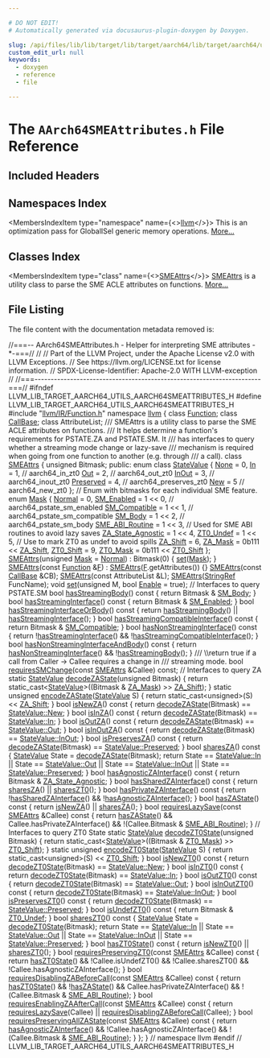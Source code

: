 ```yaml
---

# DO NOT EDIT!
# Automatically generated via docusaurus-plugin-doxygen by Doxygen.

slug: /api/files/lib/lib/target/lib/target/aarch64/lib/target/aarch64/utils/aarch64smeattributes-h
custom_edit_url: null
keywords:
  - doxygen
  - reference
  - file

---
```





# The `AArch64SMEAttributes.h` File Reference

<DoxygenPage pluginConfig={pluginConfig}>



## Included Headers

<IncludesList>
<IncludesListItem
  filePath="llvm/IR/Function.h"
  permalink="/docs/api/files/include/include/llvm/include/llvm/ir/function-h"
  isLocal="true" />
</IncludesList>

## Namespaces Index

<MembersIndex>

<MembersIndexItem
  type="namespace"
  name={<><a href="/docs/api/namespaces/llvm">llvm</a></>}>
This is an optimization pass for GlobalISel generic memory operations. <a href="/docs/api/namespaces/llvm/#details">More...</a>
</MembersIndexItem>

</MembersIndex>

## Classes Index

<MembersIndex>

<MembersIndexItem
  type="class"
  name={<><a href="/docs/api/classes/llvm/smeattrs">SMEAttrs</a></>}>
<a href="/docs/api/classes/llvm/smeattrs">SMEAttrs</a> is a utility class to parse the SME ACLE attributes on functions. <a href="/docs/api/classes/llvm/smeattrs/#details">More...</a>
</MembersIndexItem>

</MembersIndex>


## File Listing

The file content with the documentation metadata removed is:

<ProgramListing>

<Link id="l00001" /><CodeLine lineNumber="1"><span class="doxyHighlightComment">//===-- AArch64SMEAttributes.h - Helper for interpreting SME attributes -&#42;-===//</span></CodeLine>
<Link id="l00002" /><CodeLine lineNumber="2"><span class="doxyHighlightComment">//</span></CodeLine>
<Link id="l00003" /><CodeLine lineNumber="3"><span class="doxyHighlightComment">// Part of the LLVM Project, under the Apache License v2.0 with LLVM Exceptions.</span></CodeLine>
<Link id="l00004" /><CodeLine lineNumber="4"><span class="doxyHighlightComment">// See https://llvm.org/LICENSE.txt for license information.</span></CodeLine>
<Link id="l00005" /><CodeLine lineNumber="5"><span class="doxyHighlightComment">// SPDX-License-Identifier: Apache-2.0 WITH LLVM-exception</span></CodeLine>
<Link id="l00006" /><CodeLine lineNumber="6"><span class="doxyHighlightComment">//</span></CodeLine>
<Link id="l00007" /><CodeLine lineNumber="7"><span class="doxyHighlightComment">//===----------------------------------------------------------------------===//</span></CodeLine>
<Link id="l00008" /><CodeLine lineNumber="8"></CodeLine>
<Link id="l00009" /><CodeLine lineNumber="9"><span class="doxyHighlightPreprocessor">#ifndef LLVM&#95;LIB&#95;TARGET&#95;AARCH64&#95;UTILS&#95;AARCH64SMEATTRIBUTES&#95;H</span></CodeLine>
<Link id="l00010" /><CodeLine lineNumber="10"><span class="doxyHighlightPreprocessor">#define LLVM&#95;LIB&#95;TARGET&#95;AARCH64&#95;UTILS&#95;AARCH64SMEATTRIBUTES&#95;H</span></CodeLine>
<Link id="l00011" /><CodeLine lineNumber="11"></CodeLine>
<Link id="l00012" /><CodeLine lineNumber="12"><span class="doxyHighlightPreprocessor">#include &quot;<a href="/docs/api/files/include/include/llvm/include/llvm/ir/function-h">llvm/IR/Function.h</a>&quot;</span></CodeLine>
<Link id="l00013" /><CodeLine lineNumber="13"></CodeLine>
<Link id="l00014" /><CodeLine lineNumber="14"><span class="doxyHighlightKeyword">namespace </span><span class="doxyHighlight"><a href="/docs/api/namespaces/llvm">llvm</a> &#123;</span></CodeLine>
<Link id="l00015" /><CodeLine lineNumber="15"></CodeLine>
<Link id="l00016" /><CodeLine lineNumber="16"><span class="doxyHighlightKeyword">class </span><span class="doxyHighlight"><a href="/docs/api/classes/llvm/function">Function</a>;</span></CodeLine>
<Link id="l00017" /><CodeLine lineNumber="17"><span class="doxyHighlightKeyword">class </span><span class="doxyHighlight"><a href="/docs/api/classes/llvm/callbase">CallBase</a>;</span></CodeLine>
<Link id="l00018" /><CodeLine lineNumber="18"><span class="doxyHighlightKeyword">class </span><span class="doxyHighlight">AttributeList;</span></CodeLine>
<Link id="l00019" /><CodeLine lineNumber="19"></CodeLine>
<Link id="l00020" /><CodeLine lineNumber="20"><span class="doxyHighlightComment">/// SMEAttrs is a utility class to parse the SME ACLE attributes on functions.</span></CodeLine>
<Link id="l00021" /><CodeLine lineNumber="21"><span class="doxyHighlightComment">/// It helps determine a function&#39;s requirements for PSTATE.ZA and PSTATE.SM. It</span></CodeLine>
<Link id="l00022" /><CodeLine lineNumber="22"><span class="doxyHighlightComment">/// has interfaces to query whether a streaming mode change or lazy-save</span></CodeLine>
<Link id="l00023" /><CodeLine lineNumber="23"><span class="doxyHighlightComment">/// mechanism is required when going from one function to another (e.g. through</span></CodeLine>
<Link id="l00024" /><CodeLine lineNumber="24"><span class="doxyHighlightComment">/// a call).</span></CodeLine>
<Link id="l00025" /><CodeLine lineNumber="25" lineLink="/docs/api/classes/llvm/smeattrs"><span class="doxyHighlightKeyword">class </span><span class="doxyHighlight"><a href="/docs/api/classes/llvm/smeattrs/#a1cfa8c181aa3fd059200b7f7f936e9fe">SMEAttrs</a> &#123;</span></CodeLine>
<Link id="l00026" /><CodeLine lineNumber="26"><span class="doxyHighlight">  </span><span class="doxyHighlightKeywordType">unsigned</span><span class="doxyHighlight"> Bitmask;</span></CodeLine>
<Link id="l00027" /><CodeLine lineNumber="27"></CodeLine>
<Link id="l00028" /><CodeLine lineNumber="28"><span class="doxyHighlightKeyword">public</span><span class="doxyHighlight">:</span></CodeLine>
<Link id="l00029" /><CodeLine lineNumber="29" lineLink="/docs/api/classes/llvm/smeattrs/#a786805d9eb176b61475f63d699d6344e"><span class="doxyHighlight">  </span><span class="doxyHighlightKeyword">enum class</span><span class="doxyHighlight"> <a href="/docs/api/classes/llvm/smeattrs/#a786805d9eb176b61475f63d699d6344e">StateValue</a> &#123;</span></CodeLine>
<Link id="l00030" /><CodeLine lineNumber="30" lineLink="/docs/api/classes/llvm/smeattrs/#a786805d9eb176b61475f63d699d6344ea6adf97f83acf6453d4a6a4b1070f3754"><span class="doxyHighlight">    <a href="/docs/api/classes/llvm/smeattrs/#a786805d9eb176b61475f63d699d6344ea6adf97f83acf6453d4a6a4b1070f3754">None</a> = 0,</span></CodeLine>
<Link id="l00031" /><CodeLine lineNumber="31" lineLink="/docs/api/classes/llvm/smeattrs/#a786805d9eb176b61475f63d699d6344eaefeb369cccbd560588a756610865664c"><span class="doxyHighlight">    <a href="/docs/api/classes/llvm/smeattrs/#a786805d9eb176b61475f63d699d6344eaefeb369cccbd560588a756610865664c">In</a> = 1,        </span><span class="doxyHighlightComment">// aarch64&#95;in&#95;zt0</span></CodeLine>
<Link id="l00032" /><CodeLine lineNumber="32" lineLink="/docs/api/classes/llvm/smeattrs/#a786805d9eb176b61475f63d699d6344ea7c147cda9e49590f6abe83d118b7353b"><span class="doxyHighlight">    <a href="/docs/api/classes/llvm/smeattrs/#a786805d9eb176b61475f63d699d6344ea7c147cda9e49590f6abe83d118b7353b">Out</a> = 2,       </span><span class="doxyHighlightComment">// aarch64&#95;out&#95;zt0</span></CodeLine>
<Link id="l00033" /><CodeLine lineNumber="33" lineLink="/docs/api/classes/llvm/smeattrs/#a786805d9eb176b61475f63d699d6344ea47a54d9da8952a3980d27488b00a21c1"><span class="doxyHighlight">    <a href="/docs/api/classes/llvm/smeattrs/#a786805d9eb176b61475f63d699d6344ea47a54d9da8952a3980d27488b00a21c1">InOut</a> = 3,     </span><span class="doxyHighlightComment">// aarch64&#95;inout&#95;zt0</span></CodeLine>
<Link id="l00034" /><CodeLine lineNumber="34" lineLink="/docs/api/classes/llvm/smeattrs/#a786805d9eb176b61475f63d699d6344ea5e837ef81141bf040b588faa5a333683"><span class="doxyHighlight">    <a href="/docs/api/classes/llvm/smeattrs/#a786805d9eb176b61475f63d699d6344ea5e837ef81141bf040b588faa5a333683">Preserved</a> = 4, </span><span class="doxyHighlightComment">// aarch64&#95;preserves&#95;zt0</span></CodeLine>
<Link id="l00035" /><CodeLine lineNumber="35" lineLink="/docs/api/classes/llvm/smeattrs/#a786805d9eb176b61475f63d699d6344ea03c2e7e41ffc181a4e84080b4710e81e"><span class="doxyHighlight">    <a href="/docs/api/classes/llvm/smeattrs/#a786805d9eb176b61475f63d699d6344ea03c2e7e41ffc181a4e84080b4710e81e">New</a> = 5        </span><span class="doxyHighlightComment">// aarch64&#95;new&#95;zt0</span></CodeLine>
<Link id="l00036" /><CodeLine lineNumber="36"><span class="doxyHighlight">  &#125;;</span></CodeLine>
<Link id="l00037" /><CodeLine lineNumber="37"></CodeLine>
<Link id="l00038" /><CodeLine lineNumber="38"><span class="doxyHighlight">  </span><span class="doxyHighlightComment">// Enum with bitmasks for each individual SME feature.</span></CodeLine>
<Link id="l00039" /><CodeLine lineNumber="39" lineLink="/docs/api/classes/llvm/smeattrs/#ac3ddd43ec0706cb4af5f9f5b910b2161"><span class="doxyHighlight">  </span><span class="doxyHighlightKeyword">enum</span><span class="doxyHighlight"> <a href="/docs/api/classes/llvm/smeattrs/#ac3ddd43ec0706cb4af5f9f5b910b2161">Mask</a> &#123;</span></CodeLine>
<Link id="l00040" /><CodeLine lineNumber="40" lineLink="/docs/api/classes/llvm/smeattrs/#ac3ddd43ec0706cb4af5f9f5b910b2161ad16802716b90c1277a57db873e286dbe"><span class="doxyHighlight">    <a href="/docs/api/classes/llvm/smeattrs/#ac3ddd43ec0706cb4af5f9f5b910b2161ad16802716b90c1277a57db873e286dbe">Normal</a> = 0,</span></CodeLine>
<Link id="l00041" /><CodeLine lineNumber="41" lineLink="/docs/api/classes/llvm/smeattrs/#ac3ddd43ec0706cb4af5f9f5b910b2161adc47f081f050b4bbfa660018a2f55efc"><span class="doxyHighlight">    <a href="/docs/api/classes/llvm/smeattrs/#ac3ddd43ec0706cb4af5f9f5b910b2161adc47f081f050b4bbfa660018a2f55efc">SM&#95;Enabled</a> = 1 &lt;&lt; 0,      </span><span class="doxyHighlightComment">// aarch64&#95;pstate&#95;sm&#95;enabled</span></CodeLine>
<Link id="l00042" /><CodeLine lineNumber="42" lineLink="/docs/api/classes/llvm/smeattrs/#ac3ddd43ec0706cb4af5f9f5b910b2161ab2289c6755601ab4fda5bad77ca4f330"><span class="doxyHighlight">    <a href="/docs/api/classes/llvm/smeattrs/#ac3ddd43ec0706cb4af5f9f5b910b2161ab2289c6755601ab4fda5bad77ca4f330">SM&#95;Compatible</a> = 1 &lt;&lt; 1,   </span><span class="doxyHighlightComment">// aarch64&#95;pstate&#95;sm&#95;compatible</span></CodeLine>
<Link id="l00043" /><CodeLine lineNumber="43" lineLink="/docs/api/classes/llvm/smeattrs/#ac3ddd43ec0706cb4af5f9f5b910b2161a78a2a47d2f2af8aca07759839ae0b018"><span class="doxyHighlight">    <a href="/docs/api/classes/llvm/smeattrs/#ac3ddd43ec0706cb4af5f9f5b910b2161a78a2a47d2f2af8aca07759839ae0b018">SM&#95;Body</a> = 1 &lt;&lt; 2,         </span><span class="doxyHighlightComment">// aarch64&#95;pstate&#95;sm&#95;body</span></CodeLine>
<Link id="l00044" /><CodeLine lineNumber="44" lineLink="/docs/api/classes/llvm/smeattrs/#ac3ddd43ec0706cb4af5f9f5b910b2161a7e18bb628f3d4add46ae5f0e8bc06ea1"><span class="doxyHighlight">    <a href="/docs/api/classes/llvm/smeattrs/#ac3ddd43ec0706cb4af5f9f5b910b2161a7e18bb628f3d4add46ae5f0e8bc06ea1">SME&#95;ABI&#95;Routine</a> = 1 &lt;&lt; 3, </span><span class="doxyHighlightComment">// Used for SME ABI routines to avoid lazy saves</span></CodeLine>
<Link id="l00045" /><CodeLine lineNumber="45" lineLink="/docs/api/classes/llvm/smeattrs/#ac3ddd43ec0706cb4af5f9f5b910b2161ab7990779115cc548dc085610e81f4f3b"><span class="doxyHighlight">    <a href="/docs/api/classes/llvm/smeattrs/#ac3ddd43ec0706cb4af5f9f5b910b2161ab7990779115cc548dc085610e81f4f3b">ZA&#95;State&#95;Agnostic</a> = 1 &lt;&lt; 4,</span></CodeLine>
<Link id="l00046" /><CodeLine lineNumber="46" lineLink="/docs/api/classes/llvm/smeattrs/#ac3ddd43ec0706cb4af5f9f5b910b2161a4b700f4ff7fed0fe466634c23670c371"><span class="doxyHighlight">    <a href="/docs/api/classes/llvm/smeattrs/#ac3ddd43ec0706cb4af5f9f5b910b2161a4b700f4ff7fed0fe466634c23670c371">ZT0&#95;Undef</a> = 1 &lt;&lt; 5,       </span><span class="doxyHighlightComment">// Use to mark ZT0 as undef to avoid spills</span></CodeLine>
<Link id="l00047" /><CodeLine lineNumber="47" lineLink="/docs/api/classes/llvm/smeattrs/#ac3ddd43ec0706cb4af5f9f5b910b2161a36369aeedd545c2a472d3061db63bc56"><span class="doxyHighlight">    <a href="/docs/api/classes/llvm/smeattrs/#ac3ddd43ec0706cb4af5f9f5b910b2161a36369aeedd545c2a472d3061db63bc56">ZA&#95;Shift</a> = 6,</span></CodeLine>
<Link id="l00048" /><CodeLine lineNumber="48" lineLink="/docs/api/classes/llvm/smeattrs/#ac3ddd43ec0706cb4af5f9f5b910b2161a48c5df039934edae90cfa029ef8e81dd"><span class="doxyHighlight">    <a href="/docs/api/classes/llvm/smeattrs/#ac3ddd43ec0706cb4af5f9f5b910b2161a48c5df039934edae90cfa029ef8e81dd">ZA&#95;Mask</a> = 0b111 &lt;&lt; <a href="/docs/api/classes/llvm/smeattrs/#ac3ddd43ec0706cb4af5f9f5b910b2161a36369aeedd545c2a472d3061db63bc56">ZA&#95;Shift</a>,</span></CodeLine>
<Link id="l00049" /><CodeLine lineNumber="49" lineLink="/docs/api/classes/llvm/smeattrs/#ac3ddd43ec0706cb4af5f9f5b910b2161ae555bd5c5c3db5fa9459aa0cc10fe1c6"><span class="doxyHighlight">    <a href="/docs/api/classes/llvm/smeattrs/#ac3ddd43ec0706cb4af5f9f5b910b2161ae555bd5c5c3db5fa9459aa0cc10fe1c6">ZT0&#95;Shift</a> = 9,</span></CodeLine>
<Link id="l00050" /><CodeLine lineNumber="50" lineLink="/docs/api/classes/llvm/smeattrs/#ac3ddd43ec0706cb4af5f9f5b910b2161a595791f58d5b560bc6eae857bfdbbfff"><span class="doxyHighlight">    <a href="/docs/api/classes/llvm/smeattrs/#ac3ddd43ec0706cb4af5f9f5b910b2161a595791f58d5b560bc6eae857bfdbbfff">ZT0&#95;Mask</a> = 0b111 &lt;&lt; <a href="/docs/api/classes/llvm/smeattrs/#ac3ddd43ec0706cb4af5f9f5b910b2161ae555bd5c5c3db5fa9459aa0cc10fe1c6">ZT0&#95;Shift</a></span></CodeLine>
<Link id="l00051" /><CodeLine lineNumber="51"><span class="doxyHighlight">  &#125;;</span></CodeLine>
<Link id="l00052" /><CodeLine lineNumber="52"></CodeLine>
<Link id="l00053" /><CodeLine lineNumber="53" lineLink="/docs/api/classes/llvm/smeattrs/#a1cfa8c181aa3fd059200b7f7f936e9fe"><span class="doxyHighlight">  <a href="/docs/api/classes/llvm/smeattrs/#a1cfa8c181aa3fd059200b7f7f936e9fe">SMEAttrs</a>(</span><span class="doxyHighlightKeywordType">unsigned</span><span class="doxyHighlight"> <a href="/docs/api/classes/llvm/smeattrs/#ac3ddd43ec0706cb4af5f9f5b910b2161">Mask</a> = <a href="/docs/api/classes/llvm/smeattrs/#ac3ddd43ec0706cb4af5f9f5b910b2161ad16802716b90c1277a57db873e286dbe">Normal</a>) : Bitmask(0) &#123; <a href="/docs/api/classes/llvm/smeattrs/#a74b3e482c88651fdb789252fdb19b107">set</a>(<a href="/docs/api/classes/llvm/smeattrs/#ac3ddd43ec0706cb4af5f9f5b910b2161">Mask</a>); &#125;</span></CodeLine>
<Link id="l00054" /><CodeLine lineNumber="54" lineLink="/docs/api/classes/llvm/smeattrs/#aaf9a475c8b485c367d66e5ea678850eb"><span class="doxyHighlight">  <a href="/docs/api/classes/llvm/smeattrs/#aaf9a475c8b485c367d66e5ea678850eb">SMEAttrs</a>(</span><span class="doxyHighlightKeyword">const</span><span class="doxyHighlight"> <a href="/docs/api/classes/llvm/function">Function</a> &amp;<a href="/docs/api/files/lib/lib/support/md5-cpp/#a96d73bbd7af15cb1fc38c3f4a3bd82e9">F</a>) : <a href="/docs/api/classes/llvm/smeattrs/#a1cfa8c181aa3fd059200b7f7f936e9fe">SMEAttrs</a>(<a href="/docs/api/files/lib/lib/support/md5-cpp/#a96d73bbd7af15cb1fc38c3f4a3bd82e9">F</a>.getAttributes()) &#123;&#125;</span></CodeLine>
<Link id="l00055" /><CodeLine lineNumber="55"><span class="doxyHighlight">  <a href="/docs/api/classes/llvm/smeattrs/#a1cfa8c181aa3fd059200b7f7f936e9fe">SMEAttrs</a>(</span><span class="doxyHighlightKeyword">const</span><span class="doxyHighlight"> <a href="/docs/api/classes/llvm/callbase">CallBase</a> &amp;CB);</span></CodeLine>
<Link id="l00056" /><CodeLine lineNumber="56"><span class="doxyHighlight">  <a href="/docs/api/classes/llvm/smeattrs/#a1cfa8c181aa3fd059200b7f7f936e9fe">SMEAttrs</a>(</span><span class="doxyHighlightKeyword">const</span><span class="doxyHighlight"> AttributeList &amp;L);</span></CodeLine>
<Link id="l00057" /><CodeLine lineNumber="57"><span class="doxyHighlight">  <a href="/docs/api/classes/llvm/smeattrs/#a1cfa8c181aa3fd059200b7f7f936e9fe">SMEAttrs</a>(<a href="/docs/api/classes/llvm/stringref">StringRef</a> FuncName);</span></CodeLine>
<Link id="l00058" /><CodeLine lineNumber="58"></CodeLine>
<Link id="l00059" /><CodeLine lineNumber="59"><span class="doxyHighlight">  </span><span class="doxyHighlightKeywordType">void</span><span class="doxyHighlight"> <a href="/docs/api/classes/llvm/smeattrs/#a74b3e482c88651fdb789252fdb19b107">set</a>(</span><span class="doxyHighlightKeywordType">unsigned</span><span class="doxyHighlight"> M, </span><span class="doxyHighlightKeywordType">bool</span><span class="doxyHighlight"> <a href="/docs/api/namespaces/llvm/#afdccf3ff7a8dfaa084b07c1fb417bbe2a2faec1f9f8cc7f8f40d521c4dd574f49">Enable</a> = </span><span class="doxyHighlightKeyword">true</span><span class="doxyHighlight">);</span></CodeLine>
<Link id="l00060" /><CodeLine lineNumber="60"></CodeLine>
<Link id="l00061" /><CodeLine lineNumber="61"><span class="doxyHighlight">  </span><span class="doxyHighlightComment">// Interfaces to query PSTATE.SM</span></CodeLine>
<Link id="l00062" /><CodeLine lineNumber="62" lineLink="/docs/api/classes/llvm/smeattrs/#a9f4d6e0f808a8b16227fac1099bcbf1d"><span class="doxyHighlight">  </span><span class="doxyHighlightKeywordType">bool</span><span class="doxyHighlight"> <a href="/docs/api/classes/llvm/smeattrs/#a9f4d6e0f808a8b16227fac1099bcbf1d">hasStreamingBody</a>()</span><span class="doxyHighlightKeyword"> const </span><span class="doxyHighlight">&#123; </span><span class="doxyHighlightKeywordFlow">return</span><span class="doxyHighlight"> Bitmask &amp; <a href="/docs/api/classes/llvm/smeattrs/#ac3ddd43ec0706cb4af5f9f5b910b2161a78a2a47d2f2af8aca07759839ae0b018">SM&#95;Body</a>; &#125;</span></CodeLine>
<Link id="l00063" /><CodeLine lineNumber="63" lineLink="/docs/api/classes/llvm/smeattrs/#a0631da4d405aecafd9a30ab19f6a6488"><span class="doxyHighlight">  </span><span class="doxyHighlightKeywordType">bool</span><span class="doxyHighlight"> <a href="/docs/api/classes/llvm/smeattrs/#a0631da4d405aecafd9a30ab19f6a6488">hasStreamingInterface</a>()</span><span class="doxyHighlightKeyword"> const </span><span class="doxyHighlight">&#123; </span><span class="doxyHighlightKeywordFlow">return</span><span class="doxyHighlight"> Bitmask &amp; <a href="/docs/api/classes/llvm/smeattrs/#ac3ddd43ec0706cb4af5f9f5b910b2161adc47f081f050b4bbfa660018a2f55efc">SM&#95;Enabled</a>; &#125;</span></CodeLine>
<Link id="l00064" /><CodeLine lineNumber="64" lineLink="/docs/api/classes/llvm/smeattrs/#a74197613bcbc100772a3359ab5788a14"><span class="doxyHighlight">  </span><span class="doxyHighlightKeywordType">bool</span><span class="doxyHighlight"> <a href="/docs/api/classes/llvm/smeattrs/#a74197613bcbc100772a3359ab5788a14">hasStreamingInterfaceOrBody</a>()</span><span class="doxyHighlightKeyword"> const </span><span class="doxyHighlight">&#123;</span></CodeLine>
<Link id="l00065" /><CodeLine lineNumber="65"><span class="doxyHighlight">    </span><span class="doxyHighlightKeywordFlow">return</span><span class="doxyHighlight"> <a href="/docs/api/classes/llvm/smeattrs/#a9f4d6e0f808a8b16227fac1099bcbf1d">hasStreamingBody</a>() || <a href="/docs/api/classes/llvm/smeattrs/#a0631da4d405aecafd9a30ab19f6a6488">hasStreamingInterface</a>();</span></CodeLine>
<Link id="l00066" /><CodeLine lineNumber="66"><span class="doxyHighlight">  &#125;</span></CodeLine>
<Link id="l00067" /><CodeLine lineNumber="67" lineLink="/docs/api/classes/llvm/smeattrs/#a3f213ec4d32444fe6f73dca3f3690e7d"><span class="doxyHighlight">  </span><span class="doxyHighlightKeywordType">bool</span><span class="doxyHighlight"> <a href="/docs/api/classes/llvm/smeattrs/#a3f213ec4d32444fe6f73dca3f3690e7d">hasStreamingCompatibleInterface</a>()</span><span class="doxyHighlightKeyword"> const </span><span class="doxyHighlight">&#123;</span></CodeLine>
<Link id="l00068" /><CodeLine lineNumber="68"><span class="doxyHighlight">    </span><span class="doxyHighlightKeywordFlow">return</span><span class="doxyHighlight"> Bitmask &amp; <a href="/docs/api/classes/llvm/smeattrs/#ac3ddd43ec0706cb4af5f9f5b910b2161ab2289c6755601ab4fda5bad77ca4f330">SM&#95;Compatible</a>;</span></CodeLine>
<Link id="l00069" /><CodeLine lineNumber="69"><span class="doxyHighlight">  &#125;</span></CodeLine>
<Link id="l00070" /><CodeLine lineNumber="70" lineLink="/docs/api/classes/llvm/smeattrs/#a7e09d6791578ea1cbbf431a2bc9b50c9"><span class="doxyHighlight">  </span><span class="doxyHighlightKeywordType">bool</span><span class="doxyHighlight"> <a href="/docs/api/classes/llvm/smeattrs/#a7e09d6791578ea1cbbf431a2bc9b50c9">hasNonStreamingInterface</a>()</span><span class="doxyHighlightKeyword"> const </span><span class="doxyHighlight">&#123;</span></CodeLine>
<Link id="l00071" /><CodeLine lineNumber="71"><span class="doxyHighlight">    </span><span class="doxyHighlightKeywordFlow">return</span><span class="doxyHighlight"> !<a href="/docs/api/classes/llvm/smeattrs/#a0631da4d405aecafd9a30ab19f6a6488">hasStreamingInterface</a>() &amp;&amp; !<a href="/docs/api/classes/llvm/smeattrs/#a3f213ec4d32444fe6f73dca3f3690e7d">hasStreamingCompatibleInterface</a>();</span></CodeLine>
<Link id="l00072" /><CodeLine lineNumber="72"><span class="doxyHighlight">  &#125;</span></CodeLine>
<Link id="l00073" /><CodeLine lineNumber="73" lineLink="/docs/api/classes/llvm/smeattrs/#a1702889e841fef1eafacab6fd2860082"><span class="doxyHighlight">  </span><span class="doxyHighlightKeywordType">bool</span><span class="doxyHighlight"> <a href="/docs/api/classes/llvm/smeattrs/#a1702889e841fef1eafacab6fd2860082">hasNonStreamingInterfaceAndBody</a>()</span><span class="doxyHighlightKeyword"> const </span><span class="doxyHighlight">&#123;</span></CodeLine>
<Link id="l00074" /><CodeLine lineNumber="74"><span class="doxyHighlight">    </span><span class="doxyHighlightKeywordFlow">return</span><span class="doxyHighlight"> <a href="/docs/api/classes/llvm/smeattrs/#a7e09d6791578ea1cbbf431a2bc9b50c9">hasNonStreamingInterface</a>() &amp;&amp; !<a href="/docs/api/classes/llvm/smeattrs/#a9f4d6e0f808a8b16227fac1099bcbf1d">hasStreamingBody</a>();</span></CodeLine>
<Link id="l00075" /><CodeLine lineNumber="75"><span class="doxyHighlight">  &#125;</span></CodeLine>
<Link id="l00076" /><CodeLine lineNumber="76"></CodeLine>
<Link id="l00077" /><CodeLine lineNumber="77"><span class="doxyHighlightComment">  /// \\return true if a call from Caller -&gt; Callee requires a change in</span></CodeLine>
<Link id="l00078" /><CodeLine lineNumber="78"><span class="doxyHighlightComment">  /// streaming mode.</span></CodeLine>
<Link id="l00079" /><CodeLine lineNumber="79"><span class="doxyHighlight">  </span><span class="doxyHighlightKeywordType">bool</span><span class="doxyHighlight"> <a href="/docs/api/classes/llvm/smeattrs/#a53b5f403cb0929bd20ac860f699cda2a">requiresSMChange</a>(</span><span class="doxyHighlightKeyword">const</span><span class="doxyHighlight"> <a href="/docs/api/classes/llvm/smeattrs">SMEAttrs</a> &amp;Callee) </span><span class="doxyHighlightKeyword">const</span><span class="doxyHighlight">;</span></CodeLine>
<Link id="l00080" /><CodeLine lineNumber="80"></CodeLine>
<Link id="l00081" /><CodeLine lineNumber="81"><span class="doxyHighlight">  </span><span class="doxyHighlightComment">// Interfaces to query ZA</span></CodeLine>
<Link id="l00082" /><CodeLine lineNumber="82" lineLink="/docs/api/classes/llvm/smeattrs/#a7920f986bb7bb24d992e3ca7ee970f6f"><span class="doxyHighlight">  </span><span class="doxyHighlightKeyword">static</span><span class="doxyHighlight"> <a href="/docs/api/classes/llvm/smeattrs/#a786805d9eb176b61475f63d699d6344e">StateValue</a> <a href="/docs/api/classes/llvm/smeattrs/#a7920f986bb7bb24d992e3ca7ee970f6f">decodeZAState</a>(</span><span class="doxyHighlightKeywordType">unsigned</span><span class="doxyHighlight"> Bitmask) &#123;</span></CodeLine>
<Link id="l00083" /><CodeLine lineNumber="83"><span class="doxyHighlight">    </span><span class="doxyHighlightKeywordFlow">return</span><span class="doxyHighlight"> </span><span class="doxyHighlightKeyword">static&#95;cast&lt;</span><span class="doxyHighlight"><a href="/docs/api/classes/llvm/smeattrs/#a786805d9eb176b61475f63d699d6344e">StateValue</a></span><span class="doxyHighlightKeyword">&gt;</span><span class="doxyHighlight">((Bitmask &amp; <a href="/docs/api/classes/llvm/smeattrs/#ac3ddd43ec0706cb4af5f9f5b910b2161a48c5df039934edae90cfa029ef8e81dd">ZA&#95;Mask</a>) &gt;&gt; <a href="/docs/api/classes/llvm/smeattrs/#ac3ddd43ec0706cb4af5f9f5b910b2161a36369aeedd545c2a472d3061db63bc56">ZA&#95;Shift</a>);</span></CodeLine>
<Link id="l00084" /><CodeLine lineNumber="84"><span class="doxyHighlight">  &#125;</span></CodeLine>
<Link id="l00085" /><CodeLine lineNumber="85" lineLink="/docs/api/classes/llvm/smeattrs/#a12e5d29860fe2c7589e171f9226ac72a"><span class="doxyHighlight">  </span><span class="doxyHighlightKeyword">static</span><span class="doxyHighlight"> </span><span class="doxyHighlightKeywordType">unsigned</span><span class="doxyHighlight"> <a href="/docs/api/classes/llvm/smeattrs/#a12e5d29860fe2c7589e171f9226ac72a">encodeZAState</a>(<a href="/docs/api/classes/llvm/smeattrs/#a786805d9eb176b61475f63d699d6344e">StateValue</a> S) &#123;</span></CodeLine>
<Link id="l00086" /><CodeLine lineNumber="86"><span class="doxyHighlight">    </span><span class="doxyHighlightKeywordFlow">return</span><span class="doxyHighlight"> </span><span class="doxyHighlightKeyword">static&#95;cast&lt;</span><span class="doxyHighlightKeywordType">unsigned</span><span class="doxyHighlightKeyword">&gt;</span><span class="doxyHighlight">(S) &lt;&lt; <a href="/docs/api/classes/llvm/smeattrs/#ac3ddd43ec0706cb4af5f9f5b910b2161a36369aeedd545c2a472d3061db63bc56">ZA&#95;Shift</a>;</span></CodeLine>
<Link id="l00087" /><CodeLine lineNumber="87"><span class="doxyHighlight">  &#125;</span></CodeLine>
<Link id="l00088" /><CodeLine lineNumber="88"></CodeLine>
<Link id="l00089" /><CodeLine lineNumber="89" lineLink="/docs/api/classes/llvm/smeattrs/#ac5c76ddab5601ff5ead828edc802e912"><span class="doxyHighlight">  </span><span class="doxyHighlightKeywordType">bool</span><span class="doxyHighlight"> <a href="/docs/api/classes/llvm/smeattrs/#ac5c76ddab5601ff5ead828edc802e912">isNewZA</a>()</span><span class="doxyHighlightKeyword"> const </span><span class="doxyHighlight">&#123; </span><span class="doxyHighlightKeywordFlow">return</span><span class="doxyHighlight"> <a href="/docs/api/classes/llvm/smeattrs/#a7920f986bb7bb24d992e3ca7ee970f6f">decodeZAState</a>(Bitmask) == <a href="/docs/api/classes/llvm/smeattrs/#a786805d9eb176b61475f63d699d6344ea03c2e7e41ffc181a4e84080b4710e81e">StateValue::New</a>; &#125;</span></CodeLine>
<Link id="l00090" /><CodeLine lineNumber="90" lineLink="/docs/api/classes/llvm/smeattrs/#a2a044953a906f7fadb980d48bf095e20"><span class="doxyHighlight">  </span><span class="doxyHighlightKeywordType">bool</span><span class="doxyHighlight"> <a href="/docs/api/classes/llvm/smeattrs/#a2a044953a906f7fadb980d48bf095e20">isInZA</a>()</span><span class="doxyHighlightKeyword"> const </span><span class="doxyHighlight">&#123; </span><span class="doxyHighlightKeywordFlow">return</span><span class="doxyHighlight"> <a href="/docs/api/classes/llvm/smeattrs/#a7920f986bb7bb24d992e3ca7ee970f6f">decodeZAState</a>(Bitmask) == <a href="/docs/api/classes/llvm/smeattrs/#a786805d9eb176b61475f63d699d6344eaefeb369cccbd560588a756610865664c">StateValue::In</a>; &#125;</span></CodeLine>
<Link id="l00091" /><CodeLine lineNumber="91" lineLink="/docs/api/classes/llvm/smeattrs/#a699089d13481fdacd943a6cd11781739"><span class="doxyHighlight">  </span><span class="doxyHighlightKeywordType">bool</span><span class="doxyHighlight"> <a href="/docs/api/classes/llvm/smeattrs/#a699089d13481fdacd943a6cd11781739">isOutZA</a>()</span><span class="doxyHighlightKeyword"> const </span><span class="doxyHighlight">&#123; </span><span class="doxyHighlightKeywordFlow">return</span><span class="doxyHighlight"> <a href="/docs/api/classes/llvm/smeattrs/#a7920f986bb7bb24d992e3ca7ee970f6f">decodeZAState</a>(Bitmask) == <a href="/docs/api/classes/llvm/smeattrs/#a786805d9eb176b61475f63d699d6344ea7c147cda9e49590f6abe83d118b7353b">StateValue::Out</a>; &#125;</span></CodeLine>
<Link id="l00092" /><CodeLine lineNumber="92" lineLink="/docs/api/classes/llvm/smeattrs/#aadc9b29185f58ba6752a3c7c5e254e14"><span class="doxyHighlight">  </span><span class="doxyHighlightKeywordType">bool</span><span class="doxyHighlight"> <a href="/docs/api/classes/llvm/smeattrs/#aadc9b29185f58ba6752a3c7c5e254e14">isInOutZA</a>()</span><span class="doxyHighlightKeyword"> const </span><span class="doxyHighlight">&#123; </span><span class="doxyHighlightKeywordFlow">return</span><span class="doxyHighlight"> <a href="/docs/api/classes/llvm/smeattrs/#a7920f986bb7bb24d992e3ca7ee970f6f">decodeZAState</a>(Bitmask) == <a href="/docs/api/classes/llvm/smeattrs/#a786805d9eb176b61475f63d699d6344ea47a54d9da8952a3980d27488b00a21c1">StateValue::InOut</a>; &#125;</span></CodeLine>
<Link id="l00093" /><CodeLine lineNumber="93" lineLink="/docs/api/classes/llvm/smeattrs/#ab0f92885ea519bd5864c82b85067e6a3"><span class="doxyHighlight">  </span><span class="doxyHighlightKeywordType">bool</span><span class="doxyHighlight"> <a href="/docs/api/classes/llvm/smeattrs/#ab0f92885ea519bd5864c82b85067e6a3">isPreservesZA</a>()</span><span class="doxyHighlightKeyword"> const </span><span class="doxyHighlight">&#123;</span></CodeLine>
<Link id="l00094" /><CodeLine lineNumber="94"><span class="doxyHighlight">    </span><span class="doxyHighlightKeywordFlow">return</span><span class="doxyHighlight"> <a href="/docs/api/classes/llvm/smeattrs/#a7920f986bb7bb24d992e3ca7ee970f6f">decodeZAState</a>(Bitmask) == <a href="/docs/api/classes/llvm/smeattrs/#a786805d9eb176b61475f63d699d6344ea5e837ef81141bf040b588faa5a333683">StateValue::Preserved</a>;</span></CodeLine>
<Link id="l00095" /><CodeLine lineNumber="95"><span class="doxyHighlight">  &#125;</span></CodeLine>
<Link id="l00096" /><CodeLine lineNumber="96" lineLink="/docs/api/classes/llvm/smeattrs/#aa15a533e07f6ac4720eeff0eff804c35"><span class="doxyHighlight">  </span><span class="doxyHighlightKeywordType">bool</span><span class="doxyHighlight"> <a href="/docs/api/classes/llvm/smeattrs/#aa15a533e07f6ac4720eeff0eff804c35">sharesZA</a>()</span><span class="doxyHighlightKeyword"> const </span><span class="doxyHighlight">&#123;</span></CodeLine>
<Link id="l00097" /><CodeLine lineNumber="97"><span class="doxyHighlight">    <a href="/docs/api/classes/llvm/smeattrs/#a786805d9eb176b61475f63d699d6344e">StateValue</a> State = <a href="/docs/api/classes/llvm/smeattrs/#a7920f986bb7bb24d992e3ca7ee970f6f">decodeZAState</a>(Bitmask);</span></CodeLine>
<Link id="l00098" /><CodeLine lineNumber="98"><span class="doxyHighlight">    </span><span class="doxyHighlightKeywordFlow">return</span><span class="doxyHighlight"> State == <a href="/docs/api/classes/llvm/smeattrs/#a786805d9eb176b61475f63d699d6344eaefeb369cccbd560588a756610865664c">StateValue::In</a> || State == <a href="/docs/api/classes/llvm/smeattrs/#a786805d9eb176b61475f63d699d6344ea7c147cda9e49590f6abe83d118b7353b">StateValue::Out</a> ||</span></CodeLine>
<Link id="l00099" /><CodeLine lineNumber="99"><span class="doxyHighlight">           State == <a href="/docs/api/classes/llvm/smeattrs/#a786805d9eb176b61475f63d699d6344ea47a54d9da8952a3980d27488b00a21c1">StateValue::InOut</a> || State == <a href="/docs/api/classes/llvm/smeattrs/#a786805d9eb176b61475f63d699d6344ea5e837ef81141bf040b588faa5a333683">StateValue::Preserved</a>;</span></CodeLine>
<Link id="l00100" /><CodeLine lineNumber="100"><span class="doxyHighlight">  &#125;</span></CodeLine>
<Link id="l00101" /><CodeLine lineNumber="101" lineLink="/docs/api/classes/llvm/smeattrs/#a52ba4f9b8290209e88febec35b239e78"><span class="doxyHighlight">  </span><span class="doxyHighlightKeywordType">bool</span><span class="doxyHighlight"> <a href="/docs/api/classes/llvm/smeattrs/#a52ba4f9b8290209e88febec35b239e78">hasAgnosticZAInterface</a>()</span><span class="doxyHighlightKeyword"> const </span><span class="doxyHighlight">&#123; </span><span class="doxyHighlightKeywordFlow">return</span><span class="doxyHighlight"> Bitmask &amp; <a href="/docs/api/classes/llvm/smeattrs/#ac3ddd43ec0706cb4af5f9f5b910b2161ab7990779115cc548dc085610e81f4f3b">ZA&#95;State&#95;Agnostic</a>; &#125;</span></CodeLine>
<Link id="l00102" /><CodeLine lineNumber="102" lineLink="/docs/api/classes/llvm/smeattrs/#afc5529d6f2fb091f8f2a066d3f244526"><span class="doxyHighlight">  </span><span class="doxyHighlightKeywordType">bool</span><span class="doxyHighlight"> <a href="/docs/api/classes/llvm/smeattrs/#afc5529d6f2fb091f8f2a066d3f244526">hasSharedZAInterface</a>()</span><span class="doxyHighlightKeyword"> const </span><span class="doxyHighlight">&#123; </span><span class="doxyHighlightKeywordFlow">return</span><span class="doxyHighlight"> <a href="/docs/api/classes/llvm/smeattrs/#aa15a533e07f6ac4720eeff0eff804c35">sharesZA</a>() || <a href="/docs/api/classes/llvm/smeattrs/#a05704200885efea3fc85cff92725e91d">sharesZT0</a>(); &#125;</span></CodeLine>
<Link id="l00103" /><CodeLine lineNumber="103" lineLink="/docs/api/classes/llvm/smeattrs/#abee68000498a270e17c4979e748d96b7"><span class="doxyHighlight">  </span><span class="doxyHighlightKeywordType">bool</span><span class="doxyHighlight"> <a href="/docs/api/classes/llvm/smeattrs/#abee68000498a270e17c4979e748d96b7">hasPrivateZAInterface</a>()</span><span class="doxyHighlightKeyword"> const </span><span class="doxyHighlight">&#123;</span></CodeLine>
<Link id="l00104" /><CodeLine lineNumber="104"><span class="doxyHighlight">    </span><span class="doxyHighlightKeywordFlow">return</span><span class="doxyHighlight"> !<a href="/docs/api/classes/llvm/smeattrs/#afc5529d6f2fb091f8f2a066d3f244526">hasSharedZAInterface</a>() &amp;&amp; !<a href="/docs/api/classes/llvm/smeattrs/#a52ba4f9b8290209e88febec35b239e78">hasAgnosticZAInterface</a>();</span></CodeLine>
<Link id="l00105" /><CodeLine lineNumber="105"><span class="doxyHighlight">  &#125;</span></CodeLine>
<Link id="l00106" /><CodeLine lineNumber="106" lineLink="/docs/api/classes/llvm/smeattrs/#ad66eee3f9196f0a756ab985fdaebd171"><span class="doxyHighlight">  </span><span class="doxyHighlightKeywordType">bool</span><span class="doxyHighlight"> <a href="/docs/api/classes/llvm/smeattrs/#ad66eee3f9196f0a756ab985fdaebd171">hasZAState</a>()</span><span class="doxyHighlightKeyword"> const </span><span class="doxyHighlight">&#123; </span><span class="doxyHighlightKeywordFlow">return</span><span class="doxyHighlight"> <a href="/docs/api/classes/llvm/smeattrs/#ac5c76ddab5601ff5ead828edc802e912">isNewZA</a>() || <a href="/docs/api/classes/llvm/smeattrs/#aa15a533e07f6ac4720eeff0eff804c35">sharesZA</a>(); &#125;</span></CodeLine>
<Link id="l00107" /><CodeLine lineNumber="107" lineLink="/docs/api/classes/llvm/smeattrs/#ac4e4ec7b663af703242f9039b1692edd"><span class="doxyHighlight">  </span><span class="doxyHighlightKeywordType">bool</span><span class="doxyHighlight"> <a href="/docs/api/classes/llvm/smeattrs/#ac4e4ec7b663af703242f9039b1692edd">requiresLazySave</a>(</span><span class="doxyHighlightKeyword">const</span><span class="doxyHighlight"> <a href="/docs/api/classes/llvm/smeattrs/#a1cfa8c181aa3fd059200b7f7f936e9fe">SMEAttrs</a> &amp;Callee)</span><span class="doxyHighlightKeyword"> const </span><span class="doxyHighlight">&#123;</span></CodeLine>
<Link id="l00108" /><CodeLine lineNumber="108"><span class="doxyHighlight">    </span><span class="doxyHighlightKeywordFlow">return</span><span class="doxyHighlight"> <a href="/docs/api/classes/llvm/smeattrs/#ad66eee3f9196f0a756ab985fdaebd171">hasZAState</a>() &amp;&amp; Callee.hasPrivateZAInterface() &amp;&amp;</span></CodeLine>
<Link id="l00109" /><CodeLine lineNumber="109"><span class="doxyHighlight">           !(Callee.Bitmask &amp; <a href="/docs/api/classes/llvm/smeattrs/#ac3ddd43ec0706cb4af5f9f5b910b2161a7e18bb628f3d4add46ae5f0e8bc06ea1">SME&#95;ABI&#95;Routine</a>);</span></CodeLine>
<Link id="l00110" /><CodeLine lineNumber="110"><span class="doxyHighlight">  &#125;</span></CodeLine>
<Link id="l00111" /><CodeLine lineNumber="111"></CodeLine>
<Link id="l00112" /><CodeLine lineNumber="112"><span class="doxyHighlight">  </span><span class="doxyHighlightComment">// Interfaces to query ZT0 State</span></CodeLine>
<Link id="l00113" /><CodeLine lineNumber="113" lineLink="/docs/api/classes/llvm/smeattrs/#a9c1be7584b445978af402d11e6cce2fd"><span class="doxyHighlight">  </span><span class="doxyHighlightKeyword">static</span><span class="doxyHighlight"> <a href="/docs/api/classes/llvm/smeattrs/#a786805d9eb176b61475f63d699d6344e">StateValue</a> <a href="/docs/api/classes/llvm/smeattrs/#a9c1be7584b445978af402d11e6cce2fd">decodeZT0State</a>(</span><span class="doxyHighlightKeywordType">unsigned</span><span class="doxyHighlight"> Bitmask) &#123;</span></CodeLine>
<Link id="l00114" /><CodeLine lineNumber="114"><span class="doxyHighlight">    </span><span class="doxyHighlightKeywordFlow">return</span><span class="doxyHighlight"> </span><span class="doxyHighlightKeyword">static&#95;cast&lt;</span><span class="doxyHighlight"><a href="/docs/api/classes/llvm/smeattrs/#a786805d9eb176b61475f63d699d6344e">StateValue</a></span><span class="doxyHighlightKeyword">&gt;</span><span class="doxyHighlight">((Bitmask &amp; <a href="/docs/api/classes/llvm/smeattrs/#ac3ddd43ec0706cb4af5f9f5b910b2161a595791f58d5b560bc6eae857bfdbbfff">ZT0&#95;Mask</a>) &gt;&gt; <a href="/docs/api/classes/llvm/smeattrs/#ac3ddd43ec0706cb4af5f9f5b910b2161ae555bd5c5c3db5fa9459aa0cc10fe1c6">ZT0&#95;Shift</a>);</span></CodeLine>
<Link id="l00115" /><CodeLine lineNumber="115"><span class="doxyHighlight">  &#125;</span></CodeLine>
<Link id="l00116" /><CodeLine lineNumber="116" lineLink="/docs/api/classes/llvm/smeattrs/#aff781ae50114ed4d856994602a9d5406"><span class="doxyHighlight">  </span><span class="doxyHighlightKeyword">static</span><span class="doxyHighlight"> </span><span class="doxyHighlightKeywordType">unsigned</span><span class="doxyHighlight"> <a href="/docs/api/classes/llvm/smeattrs/#aff781ae50114ed4d856994602a9d5406">encodeZT0State</a>(<a href="/docs/api/classes/llvm/smeattrs/#a786805d9eb176b61475f63d699d6344e">StateValue</a> S) &#123;</span></CodeLine>
<Link id="l00117" /><CodeLine lineNumber="117"><span class="doxyHighlight">    </span><span class="doxyHighlightKeywordFlow">return</span><span class="doxyHighlight"> </span><span class="doxyHighlightKeyword">static&#95;cast&lt;</span><span class="doxyHighlightKeywordType">unsigned</span><span class="doxyHighlightKeyword">&gt;</span><span class="doxyHighlight">(S) &lt;&lt; <a href="/docs/api/classes/llvm/smeattrs/#ac3ddd43ec0706cb4af5f9f5b910b2161ae555bd5c5c3db5fa9459aa0cc10fe1c6">ZT0&#95;Shift</a>;</span></CodeLine>
<Link id="l00118" /><CodeLine lineNumber="118"><span class="doxyHighlight">  &#125;</span></CodeLine>
<Link id="l00119" /><CodeLine lineNumber="119"></CodeLine>
<Link id="l00120" /><CodeLine lineNumber="120" lineLink="/docs/api/classes/llvm/smeattrs/#a69746b44d6e2baf8fde71e2ec31d1b36"><span class="doxyHighlight">  </span><span class="doxyHighlightKeywordType">bool</span><span class="doxyHighlight"> <a href="/docs/api/classes/llvm/smeattrs/#a69746b44d6e2baf8fde71e2ec31d1b36">isNewZT0</a>()</span><span class="doxyHighlightKeyword"> const </span><span class="doxyHighlight">&#123; </span><span class="doxyHighlightKeywordFlow">return</span><span class="doxyHighlight"> <a href="/docs/api/classes/llvm/smeattrs/#a9c1be7584b445978af402d11e6cce2fd">decodeZT0State</a>(Bitmask) == <a href="/docs/api/classes/llvm/smeattrs/#a786805d9eb176b61475f63d699d6344ea03c2e7e41ffc181a4e84080b4710e81e">StateValue::New</a>; &#125;</span></CodeLine>
<Link id="l00121" /><CodeLine lineNumber="121" lineLink="/docs/api/classes/llvm/smeattrs/#a53c16e2a7dc92cb1d8aa8549174fb02d"><span class="doxyHighlight">  </span><span class="doxyHighlightKeywordType">bool</span><span class="doxyHighlight"> <a href="/docs/api/classes/llvm/smeattrs/#a53c16e2a7dc92cb1d8aa8549174fb02d">isInZT0</a>()</span><span class="doxyHighlightKeyword"> const </span><span class="doxyHighlight">&#123; </span><span class="doxyHighlightKeywordFlow">return</span><span class="doxyHighlight"> <a href="/docs/api/classes/llvm/smeattrs/#a9c1be7584b445978af402d11e6cce2fd">decodeZT0State</a>(Bitmask) == <a href="/docs/api/classes/llvm/smeattrs/#a786805d9eb176b61475f63d699d6344eaefeb369cccbd560588a756610865664c">StateValue::In</a>; &#125;</span></CodeLine>
<Link id="l00122" /><CodeLine lineNumber="122" lineLink="/docs/api/classes/llvm/smeattrs/#a5ed8a49d1d4f5d58e8b3ebeefbdaecdb"><span class="doxyHighlight">  </span><span class="doxyHighlightKeywordType">bool</span><span class="doxyHighlight"> <a href="/docs/api/classes/llvm/smeattrs/#a5ed8a49d1d4f5d58e8b3ebeefbdaecdb">isOutZT0</a>()</span><span class="doxyHighlightKeyword"> const </span><span class="doxyHighlight">&#123; </span><span class="doxyHighlightKeywordFlow">return</span><span class="doxyHighlight"> <a href="/docs/api/classes/llvm/smeattrs/#a9c1be7584b445978af402d11e6cce2fd">decodeZT0State</a>(Bitmask) == <a href="/docs/api/classes/llvm/smeattrs/#a786805d9eb176b61475f63d699d6344ea7c147cda9e49590f6abe83d118b7353b">StateValue::Out</a>; &#125;</span></CodeLine>
<Link id="l00123" /><CodeLine lineNumber="123" lineLink="/docs/api/classes/llvm/smeattrs/#a6a7c8d26150da168c48f20e3ab5991c2"><span class="doxyHighlight">  </span><span class="doxyHighlightKeywordType">bool</span><span class="doxyHighlight"> <a href="/docs/api/classes/llvm/smeattrs/#a6a7c8d26150da168c48f20e3ab5991c2">isInOutZT0</a>()</span><span class="doxyHighlightKeyword"> const </span><span class="doxyHighlight">&#123;</span></CodeLine>
<Link id="l00124" /><CodeLine lineNumber="124"><span class="doxyHighlight">    </span><span class="doxyHighlightKeywordFlow">return</span><span class="doxyHighlight"> <a href="/docs/api/classes/llvm/smeattrs/#a9c1be7584b445978af402d11e6cce2fd">decodeZT0State</a>(Bitmask) == <a href="/docs/api/classes/llvm/smeattrs/#a786805d9eb176b61475f63d699d6344ea47a54d9da8952a3980d27488b00a21c1">StateValue::InOut</a>;</span></CodeLine>
<Link id="l00125" /><CodeLine lineNumber="125"><span class="doxyHighlight">  &#125;</span></CodeLine>
<Link id="l00126" /><CodeLine lineNumber="126" lineLink="/docs/api/classes/llvm/smeattrs/#a00f3d906fae5d5f0163bc69c7219d51a"><span class="doxyHighlight">  </span><span class="doxyHighlightKeywordType">bool</span><span class="doxyHighlight"> <a href="/docs/api/classes/llvm/smeattrs/#a00f3d906fae5d5f0163bc69c7219d51a">isPreservesZT0</a>()</span><span class="doxyHighlightKeyword"> const </span><span class="doxyHighlight">&#123;</span></CodeLine>
<Link id="l00127" /><CodeLine lineNumber="127"><span class="doxyHighlight">    </span><span class="doxyHighlightKeywordFlow">return</span><span class="doxyHighlight"> <a href="/docs/api/classes/llvm/smeattrs/#a9c1be7584b445978af402d11e6cce2fd">decodeZT0State</a>(Bitmask) == <a href="/docs/api/classes/llvm/smeattrs/#a786805d9eb176b61475f63d699d6344ea5e837ef81141bf040b588faa5a333683">StateValue::Preserved</a>;</span></CodeLine>
<Link id="l00128" /><CodeLine lineNumber="128"><span class="doxyHighlight">  &#125;</span></CodeLine>
<Link id="l00129" /><CodeLine lineNumber="129" lineLink="/docs/api/classes/llvm/smeattrs/#a7acc77cacd6e1f08bfe29e55f6374b23"><span class="doxyHighlight">  </span><span class="doxyHighlightKeywordType">bool</span><span class="doxyHighlight"> <a href="/docs/api/classes/llvm/smeattrs/#a7acc77cacd6e1f08bfe29e55f6374b23">isUndefZT0</a>()</span><span class="doxyHighlightKeyword"> const </span><span class="doxyHighlight">&#123; </span><span class="doxyHighlightKeywordFlow">return</span><span class="doxyHighlight"> Bitmask &amp; <a href="/docs/api/classes/llvm/smeattrs/#ac3ddd43ec0706cb4af5f9f5b910b2161a4b700f4ff7fed0fe466634c23670c371">ZT0&#95;Undef</a>; &#125;</span></CodeLine>
<Link id="l00130" /><CodeLine lineNumber="130" lineLink="/docs/api/classes/llvm/smeattrs/#a05704200885efea3fc85cff92725e91d"><span class="doxyHighlight">  </span><span class="doxyHighlightKeywordType">bool</span><span class="doxyHighlight"> <a href="/docs/api/classes/llvm/smeattrs/#a05704200885efea3fc85cff92725e91d">sharesZT0</a>()</span><span class="doxyHighlightKeyword"> const </span><span class="doxyHighlight">&#123;</span></CodeLine>
<Link id="l00131" /><CodeLine lineNumber="131"><span class="doxyHighlight">    <a href="/docs/api/classes/llvm/smeattrs/#a786805d9eb176b61475f63d699d6344e">StateValue</a> State = <a href="/docs/api/classes/llvm/smeattrs/#a9c1be7584b445978af402d11e6cce2fd">decodeZT0State</a>(Bitmask);</span></CodeLine>
<Link id="l00132" /><CodeLine lineNumber="132"><span class="doxyHighlight">    </span><span class="doxyHighlightKeywordFlow">return</span><span class="doxyHighlight"> State == <a href="/docs/api/classes/llvm/smeattrs/#a786805d9eb176b61475f63d699d6344eaefeb369cccbd560588a756610865664c">StateValue::In</a> || State == <a href="/docs/api/classes/llvm/smeattrs/#a786805d9eb176b61475f63d699d6344ea7c147cda9e49590f6abe83d118b7353b">StateValue::Out</a> ||</span></CodeLine>
<Link id="l00133" /><CodeLine lineNumber="133"><span class="doxyHighlight">           State == <a href="/docs/api/classes/llvm/smeattrs/#a786805d9eb176b61475f63d699d6344ea47a54d9da8952a3980d27488b00a21c1">StateValue::InOut</a> || State == <a href="/docs/api/classes/llvm/smeattrs/#a786805d9eb176b61475f63d699d6344ea5e837ef81141bf040b588faa5a333683">StateValue::Preserved</a>;</span></CodeLine>
<Link id="l00134" /><CodeLine lineNumber="134"><span class="doxyHighlight">  &#125;</span></CodeLine>
<Link id="l00135" /><CodeLine lineNumber="135" lineLink="/docs/api/classes/llvm/smeattrs/#ad68c22513c48158743ae0c58b8638aed"><span class="doxyHighlight">  </span><span class="doxyHighlightKeywordType">bool</span><span class="doxyHighlight"> <a href="/docs/api/classes/llvm/smeattrs/#ad68c22513c48158743ae0c58b8638aed">hasZT0State</a>()</span><span class="doxyHighlightKeyword"> const </span><span class="doxyHighlight">&#123; </span><span class="doxyHighlightKeywordFlow">return</span><span class="doxyHighlight"> <a href="/docs/api/classes/llvm/smeattrs/#a69746b44d6e2baf8fde71e2ec31d1b36">isNewZT0</a>() || <a href="/docs/api/classes/llvm/smeattrs/#a05704200885efea3fc85cff92725e91d">sharesZT0</a>(); &#125;</span></CodeLine>
<Link id="l00136" /><CodeLine lineNumber="136" lineLink="/docs/api/classes/llvm/smeattrs/#a4d818ea00be5db5237397edb1ddad5bd"><span class="doxyHighlight">  </span><span class="doxyHighlightKeywordType">bool</span><span class="doxyHighlight"> <a href="/docs/api/classes/llvm/smeattrs/#a4d818ea00be5db5237397edb1ddad5bd">requiresPreservingZT0</a>(</span><span class="doxyHighlightKeyword">const</span><span class="doxyHighlight"> <a href="/docs/api/classes/llvm/smeattrs/#a1cfa8c181aa3fd059200b7f7f936e9fe">SMEAttrs</a> &amp;Callee)</span><span class="doxyHighlightKeyword"> const </span><span class="doxyHighlight">&#123;</span></CodeLine>
<Link id="l00137" /><CodeLine lineNumber="137"><span class="doxyHighlight">    </span><span class="doxyHighlightKeywordFlow">return</span><span class="doxyHighlight"> <a href="/docs/api/classes/llvm/smeattrs/#ad68c22513c48158743ae0c58b8638aed">hasZT0State</a>() &amp;&amp; !Callee.isUndefZT0() &amp;&amp; !Callee.sharesZT0() &amp;&amp;</span></CodeLine>
<Link id="l00138" /><CodeLine lineNumber="138"><span class="doxyHighlight">           !Callee.hasAgnosticZAInterface();</span></CodeLine>
<Link id="l00139" /><CodeLine lineNumber="139"><span class="doxyHighlight">  &#125;</span></CodeLine>
<Link id="l00140" /><CodeLine lineNumber="140" lineLink="/docs/api/classes/llvm/smeattrs/#a7a3118e33d31e320d165ff3d5f0d0d63"><span class="doxyHighlight">  </span><span class="doxyHighlightKeywordType">bool</span><span class="doxyHighlight"> <a href="/docs/api/classes/llvm/smeattrs/#a7a3118e33d31e320d165ff3d5f0d0d63">requiresDisablingZABeforeCall</a>(</span><span class="doxyHighlightKeyword">const</span><span class="doxyHighlight"> <a href="/docs/api/classes/llvm/smeattrs/#a1cfa8c181aa3fd059200b7f7f936e9fe">SMEAttrs</a> &amp;Callee)</span><span class="doxyHighlightKeyword"> const </span><span class="doxyHighlight">&#123;</span></CodeLine>
<Link id="l00141" /><CodeLine lineNumber="141"><span class="doxyHighlight">    </span><span class="doxyHighlightKeywordFlow">return</span><span class="doxyHighlight"> <a href="/docs/api/classes/llvm/smeattrs/#ad68c22513c48158743ae0c58b8638aed">hasZT0State</a>() &amp;&amp; !<a href="/docs/api/classes/llvm/smeattrs/#ad66eee3f9196f0a756ab985fdaebd171">hasZAState</a>() &amp;&amp; Callee.hasPrivateZAInterface() &amp;&amp;</span></CodeLine>
<Link id="l00142" /><CodeLine lineNumber="142"><span class="doxyHighlight">           !(Callee.Bitmask &amp; <a href="/docs/api/classes/llvm/smeattrs/#ac3ddd43ec0706cb4af5f9f5b910b2161a7e18bb628f3d4add46ae5f0e8bc06ea1">SME&#95;ABI&#95;Routine</a>);</span></CodeLine>
<Link id="l00143" /><CodeLine lineNumber="143"><span class="doxyHighlight">  &#125;</span></CodeLine>
<Link id="l00144" /><CodeLine lineNumber="144" lineLink="/docs/api/classes/llvm/smeattrs/#a3f3e643c8ad7c96e3ea6c0fb389898c0"><span class="doxyHighlight">  </span><span class="doxyHighlightKeywordType">bool</span><span class="doxyHighlight"> <a href="/docs/api/classes/llvm/smeattrs/#a3f3e643c8ad7c96e3ea6c0fb389898c0">requiresEnablingZAAfterCall</a>(</span><span class="doxyHighlightKeyword">const</span><span class="doxyHighlight"> <a href="/docs/api/classes/llvm/smeattrs/#a1cfa8c181aa3fd059200b7f7f936e9fe">SMEAttrs</a> &amp;Callee)</span><span class="doxyHighlightKeyword"> const </span><span class="doxyHighlight">&#123;</span></CodeLine>
<Link id="l00145" /><CodeLine lineNumber="145"><span class="doxyHighlight">    </span><span class="doxyHighlightKeywordFlow">return</span><span class="doxyHighlight"> <a href="/docs/api/classes/llvm/smeattrs/#ac4e4ec7b663af703242f9039b1692edd">requiresLazySave</a>(Callee) || <a href="/docs/api/classes/llvm/smeattrs/#a7a3118e33d31e320d165ff3d5f0d0d63">requiresDisablingZABeforeCall</a>(Callee);</span></CodeLine>
<Link id="l00146" /><CodeLine lineNumber="146"><span class="doxyHighlight">  &#125;</span></CodeLine>
<Link id="l00147" /><CodeLine lineNumber="147" lineLink="/docs/api/classes/llvm/smeattrs/#a852ea409f16839e8072e7fb7fa77791d"><span class="doxyHighlight">  </span><span class="doxyHighlightKeywordType">bool</span><span class="doxyHighlight"> <a href="/docs/api/classes/llvm/smeattrs/#a852ea409f16839e8072e7fb7fa77791d">requiresPreservingAllZAState</a>(</span><span class="doxyHighlightKeyword">const</span><span class="doxyHighlight"> <a href="/docs/api/classes/llvm/smeattrs/#a1cfa8c181aa3fd059200b7f7f936e9fe">SMEAttrs</a> &amp;Callee)</span><span class="doxyHighlightKeyword"> const </span><span class="doxyHighlight">&#123;</span></CodeLine>
<Link id="l00148" /><CodeLine lineNumber="148"><span class="doxyHighlight">    </span><span class="doxyHighlightKeywordFlow">return</span><span class="doxyHighlight"> <a href="/docs/api/classes/llvm/smeattrs/#a52ba4f9b8290209e88febec35b239e78">hasAgnosticZAInterface</a>() &amp;&amp; !Callee.hasAgnosticZAInterface() &amp;&amp;</span></CodeLine>
<Link id="l00149" /><CodeLine lineNumber="149"><span class="doxyHighlight">           !(Callee.Bitmask &amp; <a href="/docs/api/classes/llvm/smeattrs/#ac3ddd43ec0706cb4af5f9f5b910b2161a7e18bb628f3d4add46ae5f0e8bc06ea1">SME&#95;ABI&#95;Routine</a>);</span></CodeLine>
<Link id="l00150" /><CodeLine lineNumber="150"><span class="doxyHighlight">  &#125;</span></CodeLine>
<Link id="l00151" /><CodeLine lineNumber="151"><span class="doxyHighlight">&#125;;</span></CodeLine>
<Link id="l00152" /><CodeLine lineNumber="152"></CodeLine>
<Link id="l00153" /><CodeLine lineNumber="153"><span class="doxyHighlight">&#125; </span><span class="doxyHighlightComment">// namespace llvm</span></CodeLine>
<Link id="l00154" /><CodeLine lineNumber="154"></CodeLine>
<Link id="l00155" /><CodeLine lineNumber="155"><span class="doxyHighlightPreprocessor">#endif </span><span class="doxyHighlightComment">// LLVM&#95;LIB&#95;TARGET&#95;AARCH64&#95;UTILS&#95;AARCH64SMEATTRIBUTES&#95;H</span></CodeLine>

</ProgramListing>


</DoxygenPage>
